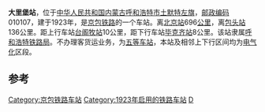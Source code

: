 {{noteTA
|1=zh-cn:始发车次; zh-hk:列車班次;
|2=zh-cn:车次; zh-hk:班次;
}}
{{Infobox China railway station 
|车站名称 = 大里堡站
|车站名称拼音 = Dálíbǎo
|车站地址 = [[内蒙古自治区|内蒙古]][[呼和浩特市|呼和浩特市]][[土默特左旗|土默特左旗]]
|归属 = [[呼和浩特铁路局|呼和浩特铁路局]]
|车站等级 = [[五等站_(中铁)|五等站]]
|线路 = [[京包铁路|京包铁路]]
}}
'''大里堡站'''，位于[[中华人民共和国|中华人民共和国]][[内蒙古自治区|内蒙古]][[呼和浩特市|呼和浩特市]][[土默特左旗|土默特左旗]]，[[邮政编码|邮政编码]]010107，建于1923年，是[[京包铁路|京包铁路]]的一个车站。离[[北京站|北京站]]696[[公里|公里]]，离[[包头站|包头站]]136公里。距上行车站[[台阁牧站|台阁牧站]]10公里，距下行车站[[毕克齐站|毕克齐站]]8公里。该站隶属[[呼和浩特铁路局|呼和浩特铁路局]]。不办理客货运业务，为[[五等站_(中铁)|五等车站]]，本站及相邻上下行区间均为[[电气化|电气化]]区段。
==参考==
<references />

{{start rail box}}
{{s-inop|[[台阁牧站|台阁牧站]]}}
{{s-line|[[京包铁路|京包铁路]]}}
{{s-inop|[[毕克齐站|毕克齐站]]}}
{{end box}}

{{京包铁路}}

[[Category:京包铁路车站|Category:京包铁路车站]]
[[Category:1923年启用的铁路车站|Category:1923年启用的铁路车站]]
[[Category:呼和浩特市铁路车站|D]]


{{铁路车站小作品}}
{{内蒙古小作品}}